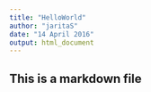 ```yaml
---
title: "HelloWorld"
author: "jaritaS"
date: "14 April 2016"
output: html_document
---
```


## This is a markdown file
